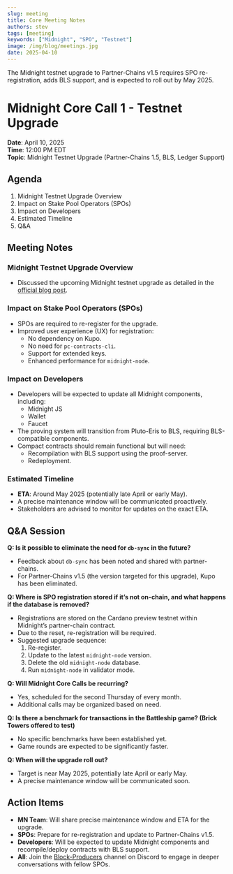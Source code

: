 ```yaml
---
slug: meeting
title: Core Meeting Notes
authors: stev
tags: [meeting]
keywords: ["Midnight", "SPO", "Testnet"]
image: /img/blog/meetings.jpg
date: 2025-04-10
---
```


The Midnight testnet upgrade to Partner-Chains v1.5 requires SPO re-registration, adds BLS support, and is expected to roll out by May 2025.

<!--truncate-->

# Midnight Core Call 1 - Testnet Upgrade

**Date**: April 10, 2025  
**Time**: 12:00 PM EDT  
**Topic**: Midnight Testnet Upgrade (Partner-Chains 1.5, BLS, Ledger Support)


## Agenda

1. Midnight Testnet Upgrade Overview
2. Impact on Stake Pool Operators (SPOs)
3. Impact on Developers
4. Estimated Timeline
5. Q&A

## Meeting Notes

### Midnight Testnet Upgrade Overview

- Discussed the upcoming Midnight testnet upgrade as detailed in the [official blog post](https://midnight.network/blog/upcoming-testnet-02-upgrade-all-you-need-to-know).

### Impact on Stake Pool Operators (SPOs)

- SPOs are required to re-register for the upgrade.
- Improved user experience (UX) for registration:
  - No dependency on Kupo.
  - No need for `pc-contracts-cli`.
  - Support for extended keys.
  - Enhanced performance for `midnight-node`.

### Impact on Developers

- Developers will be expected to update all Midnight components, including:
  - Midnight JS
  - Wallet
  - Faucet
- The proving system will transition from Pluto-Eris to BLS, requiring BLS-compatible components.
- Compact contracts should remain functional but will need:
  - Recompilation with BLS support using the proof-server.
  - Redeployment.

### Estimated Timeline

- **ETA**: Around May 2025 (potentially late April or early May).
- A precise maintenance window will be communicated proactively.
- Stakeholders are advised to monitor for updates on the exact ETA.

## Q&A Session

**Q: Is it possible to eliminate the need for `db-sync` in the future?**

- Feedback about `db-sync` has been noted and shared with partner-chains.
- For Partner-Chains v1.5 (the version targeted for this upgrade), Kupo has been eliminated.

**Q: Where is SPO registration stored if it’s not on-chain, and what happens if the database is removed?**

- Registrations are stored on the Cardano preview testnet within Midnight’s partner-chain contract.
- Due to the reset, re-registration will be required.
- Suggested upgrade sequence:
  1. Re-register.
  2. Update to the latest `midnight-node` version.
  3. Delete the old `midnight-node` database.
  4. Run `midnight-node` in validator mode.

**Q: Will Midnight Core Calls be recurring?**

- Yes, scheduled for the second Thursday of every month.
- Additional calls may be organized based on need.

**Q: Is there a benchmark for transactions in the Battleship game? (Brick Towers offered to test)**

- No specific benchmarks have been established yet.
- Game rounds are expected to be significantly faster.

**Q: When will the upgrade roll out?**

- Target is near May 2025, potentially late April or early May.
- A precise maintenance window will be communicated soon.

## Action Items

- **MN Team**: Will share precise maintenance window and ETA for the upgrade.
- **SPOs**: Prepare for re-registration and update to Partner-Chains v1.5.
- **Developers**: Will be expected to update Midnight components and recompile/deploy contracts with BLS support.
- **All**: Join the [Block-Producers](https://discord.com/channels/1165826384975908924/1328720589548032032) channel on Discord to engage in deeper conversations with fellow SPOs.
